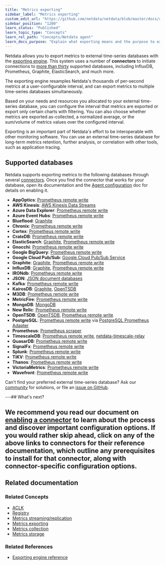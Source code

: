 ```yaml
---
title: "Metrics exporting"
sidebar_label: "Metrics exporting"
custom_edit_url: "https://github.com/netdata/netdata/blob/master/docs/concepts/netdata-agent/metrics-exporting.md"
sidebar_position: "1200"
learn_status: "Published"
learn_topic_type: "Concepts"
learn_rel_path: "Concepts/Netdata agent"
learn_docs_purpose: "Explain what exporting means and the purpose to export metrics"
---
```


Netdata allows you to export metrics to external time-series databases with the [exporting
engine](https://github.com/netdata/netdata/blob/master/exporting/README.md). This system uses a number of **connectors** to initiate connections to [more than
thirty](#supported-databases) supported databases, including InfluxDB, Prometheus, Graphite, ElasticSearch, and much
more. 

The exporting engine resamples Netdata's thousands of per-second metrics at a user-configurable interval, and can export
metrics to multiple time-series databases simultaneously.

Based on your needs and resources you allocated to your external time-series database, you can configure the interval
that metrics are exported or export only certain charts with filtering. You can also choose whether metrics are exported
as-collected, a normalized average, or the sum/volume of metrics values over the configured interval.

Exporting is an important part of Netdata's effort to be interoperable
with other monitoring software. You can use an external time-series database for long-term metrics retention, further
analysis, or correlation with other tools, such as application tracing.

## Supported databases

Netdata supports exporting metrics to the following databases through several
[connectors](https://github.com/netdata/netdata/blob/master/exporting/README.md#features). Once you find the connector that works for your database, open its
documentation and the [Agent configuration](https://github.com/netdata/netdata/blob/master/docs/tasks/setup/agent-configuration.md#exporting-engine) doc for details on enabling it.

-   **AppOptics**: [Prometheus remote write](https://github.com/netdata/netdata/blob/master/exporting/prometheus/README.md)
-   **AWS Kinesis**: [AWS Kinesis Data Streams](https://github.com/netdata/netdata/blob/master/exporting/aws_kinesis/README.md)
-   **Azure Data Explorer**: [Prometheus remote write](https://github.com/netdata/netdata/blob/master/exporting/prometheus/remote_write/README.md)
-   **Azure Event Hubs**: [Prometheus remote write](https://github.com/netdata/netdata/blob/master/exporting/prometheus/remote_write/README.md)
-   **Blueflood**: [Graphite](/exporting/graphite/README.md)
-   **Chronix**: [Prometheus remote write](/exporting/prometheus/remote_write/README.md)
-   **Cortex**: [Prometheus remote write](/exporting/prometheus/remote_write/README.md)
-   **CrateDB**: [Prometheus remote write](/exporting/prometheus/remote_write/README.md)
-   **ElasticSearch**: [Graphite](https://github.com/netdata/netdata/blob/master/exporting/graphite/README.md), [Prometheus remote
    write](https://github.com/netdata/netdata/blob/master/exporting/prometheus/remote_write/README.md)
-   **Gnocchi**: [Prometheus remote write](https://github.com/netdata/netdata/blob/master/exporting/prometheus/remote_write/README.md)
-   **Google BigQuery**: [Prometheus remote write](https://github.com/netdata/netdata/blob/master/exporting/prometheus/remote_write/README.md)
-   **Google Cloud Pub/Sub**: [Google Cloud Pub/Sub Service](https://github.com/netdata/netdata/blob/master/exporting/pubsub/README.md)
-   **Graphite**: [Graphite](https://github.com/netdata/netdata/blob/master/exporting/graphite/README.md), [Prometheus remote
    write](https://github.com/netdata/netdata/blob/master/exporting/prometheus/remote_write/README.md)
-   **InfluxDB**: [Graphite](https://github.com/netdata/netdata/blob/master/exporting/graphite/README.md), [Prometheus remote
    write](https://github.com/netdata/netdata/blob/master/exporting/prometheus/remote_write/README.md)
-   **IRONdb**: [Prometheus remote write](https://github.com/netdata/netdata/blob/master/exporting/prometheus/remote_write/README.md)
-   **JSON**: [JSON document databases](https://github.com/netdata/netdata/blob/master/exporting/json/README.md)
-   **Kafka**: [Prometheus remote write](https://github.com/netdata/netdata/blob/master/exporting/prometheus/remote_write/README.md)
-   **KairosDB**: [Graphite](/exporting/graphite/README.md), [OpenTSDB](https://github.com/netdata/netdata/blob/master/exporting/opentsdb/README.md)
-   **M3DB**: [Prometheus remote write](https://github.com/netdata/netdata/blob/master/exporting/prometheus/remote_write/README.md)
-   **MetricFire**: [Prometheus remote write](https://github.com/netdata/netdata/blob/master/exporting/prometheus/remote_write/README.md)
-   **MongoDB**: [MongoDB](https://github.com/netdata/netdata/blob/master/exporting/mongodb/README.md)
-   **New Relic**: [Prometheus remote write](https://github.com/netdata/netdata/blob/master/exporting/prometheus/remote_write/README.md)
-   **OpenTSDB**: [OpenTSDB](https://github.com/netdata/netdata/blob/master/exporting/opentsdb/README.md), [Prometheus remote
    write](https://github.com/netdata/netdata/blob/master/exporting/prometheus/remote_write/README.md)
-   **PostgreSQL**: [Prometheus remote write](https://github.com/netdata/netdata/blob/master/exporting/prometheus/remote_write/README.md)
    via [PostgreSQL Prometheus Adapter](https://github.com/CrunchyData/postgresql-prometheus-adapter)
-   **Prometheus**: [Prometheus scraper](https://github.com/netdata/netdata/blob/master/exporting/prometheus/README.md)
-   **TimescaleDB**: [Prometheus remote write](https://github.com/netdata/netdata/blob/master/exporting/prometheus/remote_write/README.md),
    [netdata-timescale-relay](https://github.com/netdata/netdata/blob/master/exporting/TIMESCALE.md)
-   **QuasarDB**: [Prometheus remote write](https://github.com/netdata/netdata/blob/master/exporting/prometheus/remote_write/README.md)
-   **SignalFx**: [Prometheus remote write](https://github.com/netdata/netdata/blob/master/exporting/prometheus/remote_write/README.md)
-   **Splunk**: [Prometheus remote write](https://github.com/netdata/netdata/blob/master/exporting/prometheus/remote_write/README.md)
-   **TiKV**: [Prometheus remote write](https://github.com/netdata/netdata/blob/master/exporting/prometheus/remote_write/README.md)
-   **Thanos**: [Prometheus remote write](https://github.com/netdata/netdata/blob/master/exporting/prometheus/remote_write/README.md)
-   **VictoriaMetrics**: [Prometheus remote write](https://github.com/netdata/netdata/blob/master/exporting/prometheus/remote_write/README.md)
-   **Wavefront**: [Prometheus remote write](https://github.com/netdata/netdata/blob/master/exporting/prometheus/remote_write/README.md)

Can't find your preferred external time-series database? Ask our [community](https://community.netdata.cloud/) for
solutions, or file an [issue on
GitHub](https://github.com/netdata/netdata/issues/new?assignees=&labels=bug%2Cneeds+triage&template=BUG_REPORT.yml).

---## What's next?

We recommend you read our document on [enabling a connector](/docs/export/enable-connector.md) to learn about the
process and discover important configuration options. If you would rather skip ahead, click on any of the above links to
connectors for their reference documentation, which outline any prerequisites to install for that connector, along with
connector-specific configuration options.
---

## Related documentation

### Related Concepts

- [ACLK](https://github.com/netdata/netdata/blob/master/docs/concepts/netdata-agent/aclk.md)
- [Registry](https://github.com/netdata/netdata/blob/master/docs/concepts/netdata-agent/registry.md)
- [Metrics streaming/replication](https://github.com/netdata/netdata/blob/master/docs/concepts/netdata-agent/metrics-streaming-replication.md)
- [Metrics exporting](https://github.com/netdata/netdata/blob/master/docs/concepts/netdata-agent/metrics-exporting.md)
- [Metrics collection](https://github.com/netdata/netdata/blob/master/docs/concepts/netdata-agent/metrics-collection.md)
- [Metrics storage](https://github.com/netdata/netdata/blob/master/docs/concepts/netdata-agent/metrics-storage.md)

### Related References
-   [Exporting engine reference](https://github.com/netdata/netdata/blob/master/exporting/README.md)
